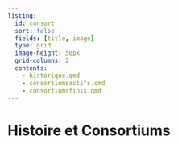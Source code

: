 ```yaml
---
listing:
  id: consort
  sort: false
  fields: [title, image]
  type: grid
  image-height: 50px
  grid-columns: 2
  contents:
    - historique.qmd
    - consortiumsactifs.qmd
    - consortiumsfinis.qmd
---
```


# Histoire et Consortiums

:::{#consort}
:::






